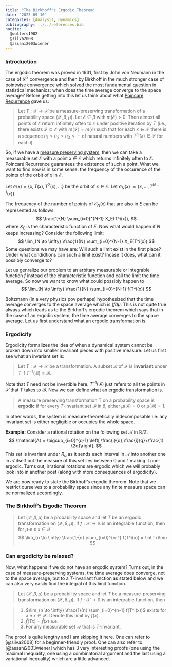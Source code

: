 ```yaml
---
title: "The Birkhoff's Ergodic Theorem"
date: "2025-09-10"
categories: [Analysis, Dynamics]
bibliography: ../../references.bib
nocite: |
  @walters1982
  @silva2008
  @assani2003wiener
---
```


### Introduction

The ergodic theorem was proved in 1931, first by John von Neumann in the case of ${\mathcal{L}}^2$ convergence and then by Birkhoff in the much stronger case of pointwise convergence which solved the most fundamental question in statistical mechanics: when does the time average converge to the space average? Before getting into this let us think about what [Poincaré Recurrence](\posts\my-first-post) gave us:

> Let $T : \mathcal{X} \to \mathcal{X}$ be a measure-preserving transformation of a probability space $(\mathcal{X}, \beta, \mu)$. Let $\mathcal{E} \in \beta$ with $m(\mathcal{E}) > 0$. Then almost all points of $\mathcal{E}$ return infinitely often to $\mathcal{E}$ under positive iteration by $T$ (i.e., there exists $\mathcal{F} \subseteq \mathcal{E}$ with $m(\mathcal{F}) = m(\mathcal{E})$ such that for each $x \in \mathcal{F}$ there is a sequence $n_1 < n_2 < n_3 < \cdots$ of natural numbers with $T^{n_i}(x) \in \mathcal{F}$ for each $i$).

So, if we have a [measure preserving system](\posts\my-first-post\#measure-preserving-systems), then we can take a measurable set $\mathcal{E}$ with a point $x \in \mathcal{E}$ which returns infinitely often to $\mathcal{E}$. Poincaré Recurrence guarantees the existence of such a point. What we want to find now is in some sense: the frequency of the occurence of the points of the orbit of $x$ in $\mathcal{E}$. 

Let $\mathcal{O}(x) = \{ x, T(x), T^2(x), \dots \}$ be the orbit of $x \in \mathcal{E}$. Let $\mathcal{O}_N(x) := \{ x, \dots , T^{N-1}(x) \}$

The frequency of the number of points of $\mathcal{O}_N(x)$ that are also in $E$ can be represented as follows:
$$ \frac{1}{N} \sum_{i=0}^{N-1} X_E(T^i(x)), $$
where $X_E$ is the characteristic function of $E$. Now what would happen if $N$ keeps increasing? Consider the following limit:
$$ \lim_{N \to \infty} \frac{1}{N} \sum_{i=0}^{N-1} X_E(T^i(x)) $$
Some questions we may have are: Will such a limit exist in the first place? Under what condidtions can such a limit exist? Incase it does, what can it possibly converge to? 

Let us genralize our problem to an arbitary measurable or integrable function $f$ instead of the characteristic function and call the limit the time average. So now we want to know what could possibly happen to $$ \lim_{N \to \infty} \frac{1}{N} \sum_{i=0}^{N-1} f(T^i(x)) $$

Boltzmann (in a very physics pov perhaps) hypothesized that the time average converges to the space average which is $\int f d\mu$. This is not quite true always which leads us to the Birkhoff's ergodic theorem which says that in the case of an ergodic system, the time average converges to the space average. Let us first understand what an ergodic transformation is.

### Ergodicity

Ergodicity formalizes the idea of when a dynamical system cannot be broken down into smaller invariant pieces with positive measure. Let us first see what an invariant set is:

> Let $T: \mathcal{X} \rightarrow \mathcal{X}$ be a transformation. A subset $\mathcal{B}$ of $\mathcal{X}$ is **invariant** under $T$ if $T^{-1}(\mathcal{B})=\mathcal{B}$.

Note that $T$ need not be invertible here. $T^{-1}(\mathcal{B})$ just refers to all the points in $\mathcal{X}$ that $T$ takes to $\mathcal{B}$. Now we can define what an ergodic transformation is.

> A measure preserving transformation T on a probability space is **ergodic** if for every $T$-invariant set $\mathcal{B}$ in $\beta$, either $\mu(\mathcal{B})=0$ or $\mu(\mathcal{B})=1$. 

In other words, the system is measure-theoretically indecomposable i.e: any invariant set is either negligible or occupies the whole space.

**Example:** Consider a rational rotation on the following set $\mathcal{A}$ in $\mathbb{R}/\mathbb{Z}$. 
$$
\mathcal{A} = \bigcup_{i=0}^{q-1} \left[ \frac{i}{q},\frac{i}{q}+\frac{1}{2q}\right].
$$
This set is invariant under $R_\alpha$ as it sends each interval in $\mathcal{A}$ into another one in $\mathcal{A}$ itself but the measure of this set lies between $0$ and $1$ making it non-ergodic. Turns out, irrational rotations are ergodic which we will probably look into in another post (along with more consequences of ergodicity).

We are now ready to state the Birkhoff's ergodic theorem. Note that we restrict ourselves to a probability space since any finite measure space can be normalized accordingly.

### The Birkhoff's Ergodic Theorem

> Let $(\mathcal{X},\beta,\mu)$ be a probability space and let $T$ be an ergodic transformation on $(\mathcal{X},\beta,\mu)$. If $f: \mathcal{X} \to \mathbb{R}$ is an integrable function, then for $\mu$-a.e $x \in \mathcal{X}$
> $$
    \lim_{n \to \infty} \frac{1}{n} \sum_{i=0}^{n-1} f(T^i(x)) = \int f d\mu 
  $$

### Can ergodicity be relaxed?

Now, what happens if we do not have an ergodic system? Turns out, in the case of measure-preserving systems, the time average does converge, not to the space average, but to a $T$-invariant function as stated below and we can also very easily find the integral of this limit function.

> Let $(\mathcal{X},\beta,\mu)$ be a probability space and let $T$ be a measure-preserving transformation on $(\mathcal{X},\beta,\mu)$. If $f: \mathcal{X} \to \mathbb{R}$ is an integrable function, then  

> 1. $\lim_{n \to \infty} \frac{1}{n} \sum_{i=0}^{n-1} f(T^i(x))$ exists for a.e $x \in \mathcal{X}$. Denote this limit by $\bar{f}(x)$.  
> 2. $\bar{f}(Tx) = \bar{f}(x)$ a.e.  
> 3. For any measurable set $\mathcal{A}$ that is $T$-invariant,  
>    \begin{equation*}
        \int_{\mathcal{A}} f d\mu = \int_{\mathcal{A}} \bar{f} d\mu.
    \end{equation*}

The proof is quite lengthy and I am skipping it here. One can refer to [@silva2008] for a beginner-friendly proof. One can also refer to [@assani2003wiener] which has 3 very interesting proofs (one using the maximal inequality, one using a combinatorial argument and the last using a variational inequality) which are a little advanced.



::: {.comment-section}
<!-- Giscus comments widget -->
<script src="https://giscus.app/client.js"
        data-repo="MostlyMath/MostlyMathematics"
        data-repo-id="R_kgDOPrVY4w"
        data-category="Comments"
        data-category-id="DIC_kwDOPrVY484CvwcT"
        data-mapping="url"
        data-strict="0"
        data-reactions-enabled="1"
        data-emit-metadata="0"
        data-input-position="top"
        data-theme="light"
        data-lang="en"
        crossorigin="anonymous"
        async>
</script>
:::
